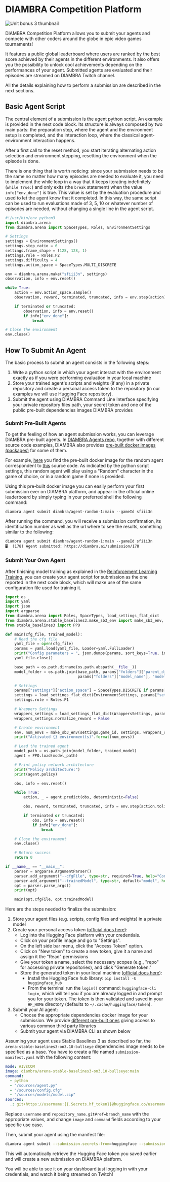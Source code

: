 # DIAMBRA Competition Platform

<img src="https://raw.githubusercontent.com/diambra/.github/master/img/platform.jpg" alt="Unit bonus 3 thumbnail"/>

DIAMBRA Competition Platform allows you to submit your agents and compete with other coders around the globe in epic video games tournaments!

It features a public global leaderboard where users are ranked by the best score achieved by their agents in the different environments. It also offers you the possibility to unlock cool achievements depending on the performances of your agent. Submitted agents are evaluated and their episodes are streamed on DIAMBRA Twitch channel.

All the details explaining how to perform a submission are described in the next sections.

## Basic Agent Script

The central element of a submission is the agent python script. An example is provided in the next code block. Its structure is always composed by two main parts: the preparation step, where the agent and the environment setup is completed, and the interaction loop, where the classical agent-environment interaction happens.

After a first call to the reset method, you start iterating alternating action selection and environment stepping, resetting the environment when the episode is done.

There is one thing that is worth noticing: since your submission needs to be the same no matter how many episodes are needed to evaluate it, you need to implement the while loop in a way that it keeps iterating indefinitely (`while True:`) and only exits (the `break` statement) when the value `info["env_done"]` is true. This value is set by the evaluation procedure and used to let the agent know that it completed. In this way, the same script can be used to run evaluations made of 3, 5, 10 or whatever number of episodes are needed, without changing a single line in the agent script.

```python
#!/usr/bin/env python3
import diambra.arena
from diambra.arena import SpaceTypes, Roles, EnvironmentSettings

# Settings
settings = EnvironmentSettings()
settings.step_ratio = 6
settings.frame_shape = (128, 128, 1)
settings.role = Roles.P2
settings.difficulty = 4
settings.action_space = SpaceTypes.MULTI_DISCRETE

env = diambra.arena.make("sfiii3n", settings)
observation, info = env.reset()

while True:
    action = env.action_space.sample()
    observation, reward, terminated, truncated, info = env.step(action)

    if terminated or truncated:
        observation, info = env.reset()
        if info["env_done"]:
            break

# Close the environment
env.close()
```

## How To Submit An Agent

The basic process to submit an agent consists in the following steps:

1. Write a python script in which your agent interact with the environment exactly as if you were performing evaluation in your local machine
2. Store your trained agent's scripts and weights (if any) in a private repository and create a personal access token to the repository (in our examples we will use Hugging Face repository).
3. Submit the agent using DIAMBRA Command Line Interface specifying your private repository files path, your secret token and one of the public pre-built dependencies images DIAMBRA provides

### Submit Pre-Built Agents

To get the feeling of how an agent submission works, you can leverage DIAMBRA pre-built agents. In [DIAMBRA Agents repo](https://github.com/diambra/agents), together with different source code examples, DIAMBRA also provides [pre-built docker images (packages)](https://github.com/orgs/diambra/packages?repo_name=agents) for some of them.

For example, [here](https://github.com/diambra/agents/pkgs/container/agent-random-1) you find the pre-built docker image for the random agent correspondent to [this](https://github.com/diambra/agents/blob/main/basic/random_1/agent.py) source code. As indicated by the python script settings, this random agent will play using a "Random" character in the game of choice, or in a random game if none is provided.

Using this pre-built docker image you can easily perform your first submission ever on DIAMBRA platform, and appear in the official online leaderboard by simply typing in your preferred shell the following command:

```shell
diambra agent submit diambra/agent-random-1:main --gameId sfiii3n
```

After running the command, you will receive a submission confirmation, its identification number as well as the url where to see the results, something similar to the following:

```
diambra agent submit diambra/agent-random-1:main --gameId sfiii3n
🖥️  (178) Agent submitted: https://diambra.ai/submission/178
```

### Submit Your Own Agent

After finishing model training as explained in the [Reinforcement Learning Training]("https://huggingface.co/learn/deep-rl-course/unitbonus3/training"), you can create your agent script for submission as the one reported in the next code block, which will make use of the same configuration file used for training it.

```python
import os
import yaml
import json
import argparse
from diambra.arena import Roles, SpaceTypes, load_settings_flat_dict
from diambra.arena.stable_baselines3.make_sb3_env import make_sb3_env, EnvironmentSettings, WrappersSettings
from stable_baselines3 import PPO

def main(cfg_file, trained_model):
    # Read the cfg file
    yaml_file = open(cfg_file)
    params = yaml.load(yaml_file, Loader=yaml.FullLoader)
    print("Config parameters = ", json.dumps(params, sort_keys=True, indent=4))
    yaml_file.close()

    base_path = os.path.dirname(os.path.abspath(__file__))
    model_folder = os.path.join(base_path, params["folders"]["parent_dir"], params["settings"]["game_id"],
                                params["folders"]["model_name"], "model")

    # Settings
    params["settings"]["action_space"] = SpaceTypes.DISCRETE if params["settings"]["action_space"] == "discrete" else SpaceTypes.MULTI_DISCRETE
    settings = load_settings_flat_dict(EnvironmentSettings, params["settings"])
    settings.role = Roles.P1

    # Wrappers Settings
    wrappers_settings = load_settings_flat_dict(WrappersSettings, params["wrappers_settings"])
    wrappers_settings.normalize_reward = False

    # Create environment
    env, num_envs = make_sb3_env(settings.game_id, settings, wrappers_settings, no_vec=True)
    print("Activated {} environment(s)".format(num_envs))

    # Load the trained agent
    model_path = os.path.join(model_folder, trained_model)
    agent = PPO.load(model_path)

    # Print policy network architecture
    print("Policy architecture:")
    print(agent.policy)

    obs, info = env.reset()

    while True:
        action, _ = agent.predict(obs, deterministic=False)

        obs, reward, terminated, truncated, info = env.step(action.tolist())

        if terminated or truncated:
            obs, info = env.reset()
            if info["env_done"]:
                break

    # Close the environment
    env.close()

    # Return success
    return 0

if __name__ == "__main__":
    parser = argparse.ArgumentParser()
    parser.add_argument("--cfgFile", type=str, required=True, help="Configuration file")
    parser.add_argument("--trainedModel", type=str, default="model", help="Model checkpoint")
    opt = parser.parse_args()
    print(opt)

    main(opt.cfgFile, opt.trainedModel)
```

Here are the steps needed to finalize the submission:
1. Store your agent files (e.g. scripts, config files and weights) in a private model
2. Create your personal access token ([official docs here](https://huggingface.co/docs/hub/security-tokens)):
   - Log into the Hugging Face platform with your credentials.
   - Click on your profile image and go to "Settings".
   - On the left side bar menu, click the "Access Token" option.
   - Click on "New token" to create a new token, give it a name and assign it the "Read" permissions
   - Give your token a name, select the necessary scopes (e.g., "repo" for accessing private repositories), and click "Generate token."
   - Store the generated token in your local machine ([official docs here](https://huggingface.co/docs/huggingface_hub/en/quick-start#login-command)):
     - Install the Hugging Face hub library: `pip install -U huggingface_hub`
     - From the terminal run the `login()` command: `huggingface-cli login`, which will tell you if you are already logged in and prompt you for your token. The token is then validated and saved in your `HF_HOME` directory (defaults to `~/.cache/huggingface/token`).
3. Submit your AI agent:
   - Choose the appropriate dependencies docker image for your submission. We provide [different pre-built ones](https://github.com/orgs/diambra/packages?repo_name=arena) giving access to various common third party libraries
   - Submit your agent via DIAMBRA CLI as shown below

Assuming your agent uses Stable Baselines 3 as described so far, the `arena-stable-baselines3-on3.10-bullseye` dependencies image needs to be specified as a base. You have to create a file named `submission-manifest.yaml` with the following content:

```yaml
mode: AIvsCOM
image: diambra/arena-stable-baselines3-on3.10-bullseye:main
command:
  - python
  - "/sources/agent.py"
  - "/sources/config.cfg"
  - "/sources/models/model.zip"
sources:
  .: git+https://username:{{.Secrets.hf_token}}@huggingface.co/username/repository_name.git#ref=branch_name
```

Replace `username` and `repository_name.git#ref=branch_name` with the appropriate values, and change `image` and `command` fields according to your specific use case.

Then, submit your agent using the manifest file:

```sh
diambra agent submit --submission.secrets-from=huggingface --submission.manifest submission-manifest.yaml
```

This will automatically retrieve the Hugging Face token you saved earlier and will create a new submission on DIAMBRA platform.

You will be able to see it on your dashboard just logging in with your credentials, and watch it being streamed on Twitch!



